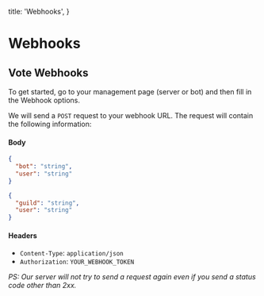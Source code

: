   title: 'Webhooks',
}

# Webhooks

## Vote Webhooks

To get started, go to your management page (server or bot) and then fill in the Webhook options.

We will send a `POST` request to your webhook URL. The request will contain the following information:

#### Body

```json
{
  "bot": "string",
  "user": "string"
}
```

```json
{
  "guild": "string",
  "user": "string"
}
```

#### Headers

- `Content-Type`: `application/json`
- `Authorization`: `YOUR_WEBHOOK_TOKEN`

*PS: Our server will not try to send a request again even if you send a status code other than 2xx.*